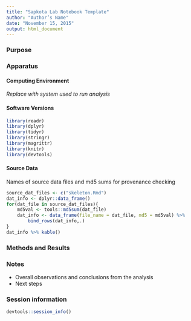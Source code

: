 ```yaml
---
title: "Sapkota Lab Notebook Template"
author: "Author’s Name"
date: "November 15, 2015"
output: html_document
---
```

<!-- Fill in title, author, and date above -->

<!-- Resources for creating Rmarkdown documents
    https://www.rstudio.com/wp-content/uploads/2015/02/rmarkdown-cheatsheet.pdf
    https://www.rstudio.com/wp-content/uploads/2015/03/rmarkdown-reference.pdf
-->

### Purpose
<!-- Reason for performing the analysis -->

### Apparatus
#### Computing Environment 
<!-- System used to run analysis -->
_Replace with system used to run analysis_

#### Software Versions
```r
library(readr)
library(dplyr)
library(tidyr)
library(stringr)
library(magrittr)
library(knitr)
library(devtools)
```


#### Source Data
Names of source data files and md5 sums for provenance checking

<!-- Name of input data files 
     Make sure to use full file path names for md5 sums
-->
```r
source_dat_files <- c("skeleton.Rmd")
dat_info <- dplyr::data_frame()
for(dat_file in source_dat_files){
    md5val <- tools::md5sum(dat_file)
    dat_info <- data_frame(file_name = dat_file, md5 = md5val) %>% 
        bind_rows(dat_info,.)
}
dat_info %>% kable()
```


### Methods and Results
<!-- Overview of steps used in analysis.  
* Analysis pipeline and results.
* For each step in the analysis
    * summary of software used
    * objective
    * observations
    * notes
-->



### Notes
* Overall observations and conclusions from the analysis
* Next steps

### Session information
```r
devtools::session_info()
```

